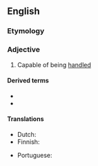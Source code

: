 ==English==

===Etymology===
{{suffix|en|handle|able}}

===Adjective===
{{en-adj|-}}

# Capable of being [[handle]]d

====Derived terms====
* {{l|en|handleability}}
* {{l|en|unhandleable}}

====Translations====
{{trans-top|capable of being handled}}
* Dutch: {{t+|nl|handelbaar}}
* Finnish: {{t|fi|käsiteltävä}}
{{trans-mid}}
* Portuguese: {{t|pt|manejável}}
{{trans-bottom}}